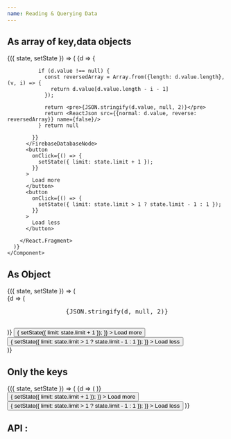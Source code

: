```yaml
---
name: Reading & Querying Data
---
```






## As array of key,data objects

<Playground>
  <FirebaseDatabaseProvider firebase={firebase} {...config} >
    <Component initialState={{ limit: 5 }}>
      {({ state, setState }) => (
        <React.Fragment>
          <FirebaseDatabaseNode
            path="ordered_list"
            limitToLast={state.limit}
            orderByChild={"order"}
            isList
          >
            {d => {
              
              if (d.value !== null) {
                const reversedArray = Array.from({length: d.value.length}, (v, i) => {
                  return d.value[d.value.length - i - 1]
                });
                
                return <pre>{JSON.stringify(d.value, null, 2)}</pre>
                return <ReactJson src={{normal: d.value, reverse: reversedArray}} name={false}/> 
              } return null
              
            }}
          </FirebaseDatabaseNode>
          <button
            onClick={() => {
              setState({ limit: state.limit + 1 });
            }}
          >
            Load more
          </button>
          <button
            onClick={() => {
              setState({ limit: state.limit > 1 ? state.limit - 1 : 1 });
            }}
          >
            Load less
          </button>

        </React.Fragment>
      )}
    </Component>
  </FirebaseDatabaseProvider>
</Playground>



## As Object

<Playground>
  <FirebaseDatabaseProvider firebase={firebase} {...config} >
    <Component initialState={{ limit: 2 }}>
      {({ state, setState }) => (
        <div style={{maxHeight:300}}>
          <FirebaseDatabaseNode
            path="user_bookmarks/"
            limitToFirst={state.limit}
          >
            {d => (
              <pre data-testid="value">
                {JSON.stringify(d, null, 2)}
              </pre> 
            )}
          </FirebaseDatabaseNode>
          <button
            onClick={() => {
              setState({ limit: state.limit + 1 });
            }}
          >
            Load more
          </button>
          <button
            onClick={() => {
              setState({ limit: state.limit > 1 ? state.limit - 1 : 1 });
            }}
          >
            Load less
          </button>
        </div>
      )}
    </Component>
  </FirebaseDatabaseProvider>
</Playground>


## Only the keys

<Playground>
  <FirebaseDatabaseProvider firebase={firebase} {...config} >
    <Component initialState={{ limit: 2 }}>
      {({ state, setState }) => (
        <React.Fragment>
          <FirebaseDatabaseNode
            path="user_bookmarks/"
            limitToFirst={state.limit}
            orderByValue={"created_on"}
            keysOnly
          >
            {d => (
              <ReactJson src={d} name={false}/> 
            )}
          </FirebaseDatabaseNode>
          <button
            onClick={() => {
              setState({ limit: state.limit + 1 });
            }}
          >
            Load more
          </button>
          <button
            onClick={() => {
              setState({ limit: state.limit > 1 ? state.limit - 1 : 1 });
            }}
          >
            Load less
          </button>
        </React.Fragment>
      )}
    </Component>
  </FirebaseDatabaseProvider>
</Playground>


## API : 

<PropsTable of={FirebaseDatabaseNode} />